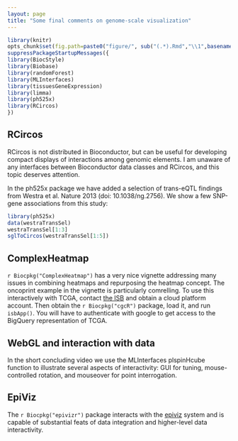 ```yaml
---
layout: page
title: "Some final comments on genome-scale visualization"
---
```


```r
library(knitr)
opts_chunk$set(fig.path=paste0("figure/", sub("(.*).Rmd","\\1",basename(knitr:::knit_concord$get('infile'))), "-"))
suppressPackageStartupMessages({
library(BiocStyle)
library(Biobase)
library(randomForest)
library(MLInterfaces)
library(tissuesGeneExpression)
library(limma)
library(ph525x)
library(RCircos)
})
```


## RCircos

RCircos is not distributed in Bioconductor, but can
be useful for developing compact displays of interactions
among genomic elements.  I am unaware of any interfaces between
Bioconductor data classes and RCircos, and this topic deserves
attention.

In the ph525x package we have added a selection of trans-eQTL
findings from Westra et al. Nature 2013 (doi: 10.1038/ng.2756).
We show a few SNP-gene associations from this study:
```r
library(ph525x)
data(westraTransSel)
westraTransSel[1:3]
sglToCircos(westraTransSel[1:5])
```

## ComplexHeatmap

`r Biocpkg("ComplexHeatmap")` has a very nice vignette addressing many
issues in combining heatmaps and repurposing the heatmap 
concept.  The oncoprint example in the vignette is particularly
comrelling.  To use this interactively with TCGA, contact
[the ISB](http://isb-cancer-genomics-cloud.readthedocs.io/en/latest/sections/FAQ.html) and obtain a cloud platform account.
Then obtain the `r Biocpkg("cgcR")`
package, load it, and run `isbApp()`.  You will have to authenticate
with google to get access to the BigQuery representation of TCGA.

## WebGL and interaction with data

In the short concluding video we use the MLInterfaces plspinHcube
function to illustrate several aspects of interactivity: GUI for
tuning, mouse-controlled rotation, and mouseover for point interrogation.

## EpiViz

The `r Biocpkg("epivizr")` package interacts with the
[epiviz](https://epiviz.github.io/) system and is capable of substantial feats of data integration and
higher-level data interactivity.
